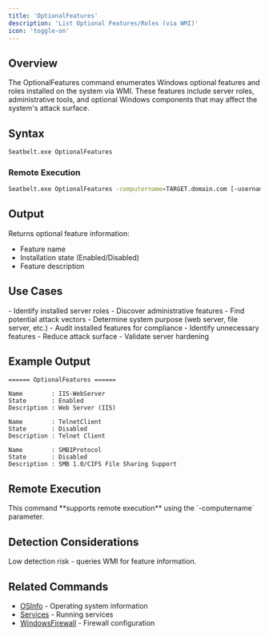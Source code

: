```yaml
---
title: 'OptionalFeatures'
description: 'List Optional Features/Roles (via WMI)'
icon: 'toggle-on'
---
```


## Overview

The OptionalFeatures command enumerates Windows optional features and roles installed on the system via WMI. These features include server roles, administrative tools, and optional Windows components that may affect the system's attack surface.

## Syntax

```bash
Seatbelt.exe OptionalFeatures
```

### Remote Execution
```bash
Seatbelt.exe OptionalFeatures -computername=TARGET.domain.com [-username=DOMAIN\user -password=pass]
```

## Output

Returns optional feature information:
- Feature name
- Installation state (Enabled/Disabled)
- Feature description

## Use Cases

<Tabs>
  <Tab title="Red Team">
    - Identify installed server roles
    - Discover administrative features
    - Find potential attack vectors
    - Determine system purpose (web server, file server, etc.)
  </Tab>
  <Tab title="Blue Team">
    - Audit installed features for compliance
    - Identify unnecessary features
    - Reduce attack surface
    - Validate server hardening
  </Tab>
</Tabs>

## Example Output

```
====== OptionalFeatures ======

Name        : IIS-WebServer
State       : Enabled
Description : Web Server (IIS)

Name        : TelnetClient
State       : Disabled
Description : Telnet Client

Name        : SMB1Protocol
State       : Disabled
Description : SMB 1.0/CIFS File Sharing Support
```

## Remote Execution

<Check>
This command **supports remote execution** using the `-computername` parameter.
</Check>

## Detection Considerations

<Info>
Low detection risk - queries WMI for feature information.
</Info>

## Related Commands

- [OSInfo](/commands/osinfo) - Operating system information
- [Services](/commands/services) - Running services
- [WindowsFirewall](/commands/windowsfirewall) - Firewall configuration
